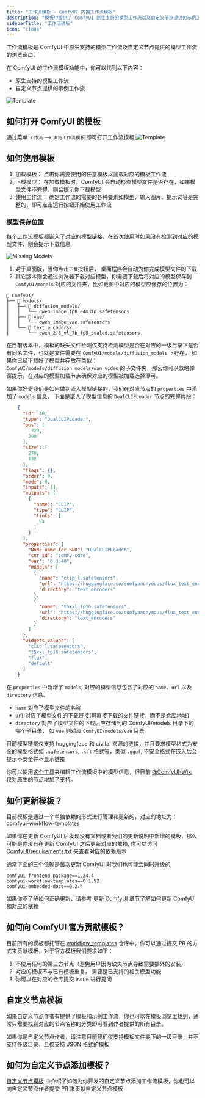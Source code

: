 ```yaml
---
title: "工作流模板 - ComfyUI 内置工作流模板"
description: "模板中提供了 ComfyUI 原生支持的模型工作流以及自定义节点提供的示例工作流，你可以在模板中找到目前已被支持的相关模型的工作流并进行使用"
sidebarTitle: "工作流模板"
icon: "clone"
---
```


工作流模板是 ComfyUI 中原生支持的模型工作流及自定义节点提供的模型工作流的浏览窗口。

在 ComfyUI 的工作流模板功能中，你可以找到以下内容：

- 原生支持的模型工作流
- 自定义节点提供的示例工作流

![Template](/images/interface/features/template/template-dialog.jpg)

## 如何打开 ComfyUI 的模板

通过菜单 `工作流` --> `浏览工作流模板` 即可打开工作流模板
![Template](/images/interface/features/template/template.jpg)

## 如何使用模板

1. 加载模板： 点击你需要使用的任意模板以加载对应的模板工作流
2. 下载模型： 在加载模板时，ComfyUI 会自动检查模型文件是否存在，如果模型文件不完整，则会提示你下载模型
3. 使用工作流： 确定工作流的需要的各种要素如模型、输入图片、提示词等是完整的，即可点击运行按钮开始使用工作流

### 模型保存位置

每个工作流模板都嵌入了对应的模型链接，在首次使用时如果没有检测到对应的模型文件，则会提示下载信息

![Missing Models](/images/interface/features/template/missing_models.jpg)

1. 对于桌面版，当你点击`下载`按钮后， 桌面程序会自动为你完成模型文件的下载
2. 其它版本则会通过浏览器下载对应模型，你需要下载后将对应的模型保存到 `ComfyUI/models` 对应的文件夹，比如截图中对应的模型应保存的位置为：

```
📂 ComfyUI/
├── 📂 models/
│   ├── 📂 diffusion_models/
│   │   └── qwen_image_fp8_e4m3fn.safetensors
│   ├── 📂 vae/
│   │   └── qwen_image_vae.safetensors
│   └── 📂 text_encoders/
│       └── qwen_2.5_vl_7b_fp8_scaled.safetensors
```

在目前版本中，模板的缺失文件检测仅支持检测模型是否在对应的一级目录下是否有同名文件，也就是文件需要在 `ComfyUI/models/diffusion_models` 下存在，
如果你已经下载好了模型并存放在类似：`ComfyUI/models/diffusion_models/wan_video` 的子文件夹，那么你可以忽略弹窗提示，在对应的模型加载节点确保对应的模型被加载选择即可。

如果你好奇我们是如何做到嵌入模型链接的，我们在对应节点的 `properties` 中添加了 `models` 信息， 下面是嵌入了模型信息的 `DualCLIPLoader` 节点的完整片段：
```json
    {
      "id": 40,
      "type": "DualCLIPLoader",
      "pos": [
        -320,
        290
      ],
      "size": [
        270,
        130
      ],
      "flags": {},
      "order": 0,
      "mode": 0,
      "inputs": [],
      "outputs": [
        {
          "name": "CLIP",
          "type": "CLIP",
          "links": [
            64
          ]
        }
      ],
      "properties": {
        "Node name for S&R": "DualCLIPLoader",
        "cnr_id": "comfy-core",
        "ver": "0.3.40",
        "models": [
          {
            "name": "clip_l.safetensors",
            "url": "https://huggingface.co/comfyanonymous/flux_text_encoders/resolve/main/clip_l.safetensors",
            "directory": "text_encoders"
          },
          {
            "name": "t5xxl_fp16.safetensors",
            "url": "https://huggingface.co/comfyanonymous/flux_text_encoders/resolve/main/t5xxl_fp16.safetensors",
            "directory": "text_encoders"
          }
        ]
      },
      "widgets_values": [
        "clip_l.safetensors",
        "t5xxl_fp16.safetensors",
        "flux",
        "default"
      ]
    }
```

在 `properties` 中新增了 `models`, 对应的模型信息包含了对应的 `name`、`url` 以及 `directory` 信息。

- `name` 对应了模型文件的名称
- `url` 对应了模型文件的下载链接(可直接下载的文件链接，而不是仓库地址)
- `directory` 对应了模型文件的下载后应存储到的 ComfyUI/models 目录下的哪个子目录， 如 `vae` 则对应 `ComfyUI/models/vae` 目录

目前模型链接仅支持 huggingface 和 civitai 来源的链接，并且要求模型格式为安全的模型格式如 `.safetensors`, `.sft` 格式等，类似  `.gguf`, 不安全格式在嵌入后会提示不安全并不显示链接  

你可以使用[这个工具](https://comfyui-wiki.github.io/ComfyUI-Workflow-JSON-Editor/)来编辑工作流模板中的模型信息，但目前 [@ComfyUI-Wiki](https://github.com/ComfyUI-Wiki) 仅对原生的节点增加了支持。

## 如何更新模板？

目前模板是通过一个单独依赖的形式进行管理和更新的，对应的地址为：[comfyui-workflow-templates](https://pypi.org/project/comfyui-workflow-templates/)

如果你在更新 ComfyUI 后发现没有文档或者我们的更新说明中新增的模板，那么可能是你没有在更新 ComfyUI 之后更新对应的依赖, 你可以访问 [ComfyUI/requirements.txt](https://github.com/comfyanonymous/ComfyUI/blob/master/requirements.txt) 来查看对应的依赖版本

通常下面的三个依赖是每次更新 ComfyUI 时我们也可能会同时升级的

```
comfyui-frontend-package==1.24.4
comfyui-workflow-templates==0.1.52
comfyui-embedded-docs==0.2.4
```

如果你不了解如何正确更新，请参考 [更新 ComfyUI](/zh-CN/installation/update_comfyui) 章节了解如何更新 ComfyUI 和对应的依赖

## 如何向 ComfyUI 官方贡献模板？

目前所有的模板都托管在 [workflow_templates](https://github.com/Comfy-Org/workflow_templates/) 仓库中，你可以通过提交 PR 的方式来贡献模板，对于官方模板我们要求如下：

1. 不使用任何的第三方节点（避免用户因为缺失节点导致需要额外的安装）
2. 对应的模板不与已有模板重复， 需要是已支持的相关模型功能
3. 你可以在对应的仓库提交 issue 进行提问

## 自定义节点模板

如果自定义节点作者有提供了模板和示例工作流，你也可以在模板浏览里找到，通常只需要找到对应的节点名称的分类即可看到作者提供的所有目录。

如果你是自定义节点作者，请注意目前我们仅支持模板文件夹下的一级目录，并不支持多级目录，且仅支持 JSON 格式的模板

## 如何为自定义节点添加模板？

[自定义节点模板](/zh-CN/custom-nodes/workflow_templates) 中介绍了如何为你开发的自定义节点添加工作流模板，你也可以向自定义节点作者提交 PR 来贡献自定义节点模板